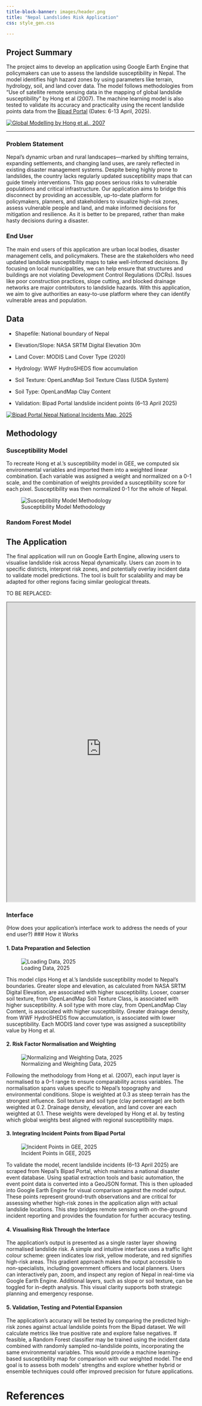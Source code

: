 ```yaml
---
title-block-banner: images/header.png
title: "Nepal Landslides Risk Application"
css: style_gen.css

---
```

## Project Summary 

The project aims to develop an application using Google Earth Engine that policymakers can use to assess the landslide susceptibility in Nepal. The model identifies high hazard zones by using parameters like terrain, hydrology, soil, and land cover data. The model follows methodologies from  “Use of satellite remote sensing data in the mapping of global landslide susceptibility” by Hong et al (2007). The machine learning model is also tested to validate its accuracy and practicality using the recent landslide points data from the [Bipad Portal](https://bipadportal.gov.np/incidents/) (Dates: 6-13 April, 2025).

[![Global Modelling by Hong et al., 2007](images/hongetal.png)](https://link.springer.com/article/10.1007/s11069-006-9104-z)

---

### Problem Statement 

Nepal’s dynamic urban and rural landscapes—marked by shifting terrains, expanding settlements, and changing land uses, are rarely reflected in existing disaster management systems. Despite being highly prone to landslides, the country lacks regularly updated susceptibility maps that can guide timely interventions. This gap poses serious risks to vulnerable populations and critical infrastructure. Our application aims to bridge this disconnect by providing an accessible, up-to-date platform for policymakers, planners, and stakeholders to visualize high-risk zones, assess vulnerable people and land, and make informed decisions for mitigation and resilience. As it is better to be prepared, rather than make hasty decisions during a disaster. 

### End User 

The main end users of this application are urban local bodies, disaster management cells, and policymakers. These are the stakeholders who need updated landslide susceptibility maps to take well-informed decisions. By focusing on local municipalities, we can help ensure that structures and buildings are not violating Development Control Regulations (DCRs). Issues like poor construction practices, slope cutting, and blocked drainage networks are major contributors to landslide hazards. With this application, we aim to give authorities an easy-to-use platform where they can identify vulnerable areas and population.

## Data

- Shapefile: National boundary of Nepal

- Elevation/Slope: NASA SRTM Digital Elevation 30m

- Land Cover: MODIS Land Cover Type (2020)

- Hydrology: WWF HydroSHEDS flow accumulation

- Soil Texture: OpenLandMap Soil Texture Class (USDA System)

- Soil Type: OpenLandMap Clay Content

- Validation: Bipad Portal landslide incident points (6–13 April 2025)

[![Bipad Portal Nepal National Incidents Map, 2025](images/Incidents.png)](https://bipadportal.gov.np/incidents/)

## Methodology

### Susceptibility Model

To recreate Hong et al.'s susceptibility model in GEE, we computed six environmental variables and imported them into a weighted linear combination. Each variable was assigned a weight and normalized on a 0-1 scale, and the combination of weights provided a susceptibility score for each pixel. Susceptibility was then normalized 0-1 for the whole of Nepal.

![Susceptibility Model Methodology](images/Flowchart1.png)

### Random Forest Model



## The Application 

The final application will run on Google Earth Engine, allowing users to visualise landslide risk across Nepal dynamically. Users can zoom in to specific districts, interpret risk zones, and potentially overlay incident data to validate model predictions. The tool is built for scalability and may be adapted for other regions facing similar geological threats.

TO BE REPLACED:

:::{.column-page}

<iframe src='https://ee-ajikumaraadarsh.projects.earthengine.app/view/nepallandslide' width='100%' height='800px'></iframe>

:::

### Interface

(How does your application's interface work to address the needs of your end user?)
### How it Works 

#### 1. Data Preparation and Selection

![Loading Data, 2025](images/1_Load and look at data.png)

This model clips Hong et al.'s landslide susceptibility model to Nepal's boundaries. Greater slope and elevation, as calculated from NASA SRTM Digital Elevation, are associated with higher susceptibility. Looser, coarser soil texture, from OpenLandMap Soil Texture Class, is associated with higher susceptibility. A soil type with more clay, from OpenLandMap Clay Content, is associated with higher susceptibility. Greater drainage density, from WWF HydroSHEDS flow accumulation, is associated with lower susceptibility. Each MODIS land cover type was assigned a susceptibility value by Hong et al.

#### 2. Risk Factor Normalisation and Weighting

![Normalizing and Weighting Data, 2025](images/2_Making_The_Model.png)

Following the methodology from Hong et al. (2007), each input layer is normalised to a 0–1 range to ensure comparability across variables. The normalisation spans values specific to Nepal’s topography and environmental conditions. Slope is weighted at 0.3 as steep terrain has the strongest influence. Soil texture and soil type (clay percentage) are both weighted at 0.2. Drainage density, elevation, and land cover are each weighted at 0.1. These weights were developed by Hong et al. by testing which global weights best aligned with regional susceptibility maps.

#### 3. Integrating Incident Points from Bipad Portal

![Incident Points in GEE, 2025](images/4_GeoJson Points.png)

To validate the model, recent landslide incidents (6–13 April 2025) are scraped from Nepal’s Bipad Portal, which maintains a national disaster event database. Using spatial extraction tools and basic automation, the event point data is converted into a GeoJSON format. This is then uploaded into Google Earth Engine for visual comparison against the model output. These points represent ground-truth observations and are critical for assessing whether high-risk zones in the application align with actual landslide locations. This step bridges remote sensing with on-the-ground incident reporting and provides the foundation for further accuracy testing.

#### 4. Visualising Risk Through the Interface
The application’s output is presented as a single raster layer showing normalised landslide risk. A simple and intuitive interface uses a traffic light colour scheme: green indicates low risk, yellow moderate, and red signifies high-risk areas. This gradient approach makes the output accessible to non-specialists, including government officers and local planners. Users can interactively pan, zoom, and inspect any region of Nepal in real-time via Google Earth Engine. Additional layers, such as slope or soil texture, can be toggled for in-depth analysis. This visual clarity supports both strategic planning and emergency response.

#### 5. Validation, Testing and Potential Expansion
The application’s accuracy will be tested by comparing the predicted high-risk zones against actual landslide points from the Bipad dataset. We will calculate metrics like true positive rate and explore false negatives. If feasible, a Random Forest classifier may be trained using the incident data combined with randomly sampled no-landslide points, incorporating the same environmental variables. This would provide a machine learning-based susceptibility map for comparison with our weighted model. The end goal is to assess both models’ strengths and explore whether hybrid or ensemble techniques could offer improved precision for future applications.

# References


